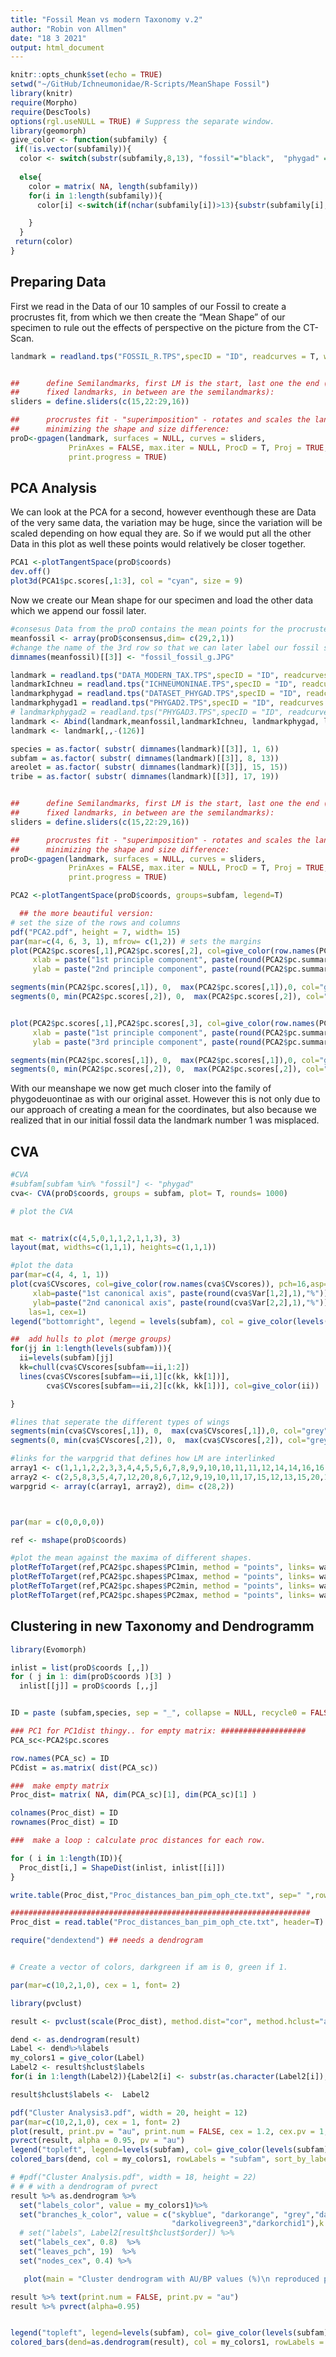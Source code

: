 ```yaml
---
title: "Fossil Mean vs modern Taxonomy v.2"
author: "Robin von Allmen"
date: "18 3 2021"
output: html_document
---
```


```r
knitr::opts_chunk$set(echo = TRUE)
setwd("~/GitHub/Ichneumonidae/R-Scripts/MeanShape Fossil")
library(knitr)
require(Morpho)
require(DescTools)
options(rgl.useNULL = TRUE) # Suppress the separate window.
library(geomorph)
give_color <- function(subfamily) {
 if(!is.vector(subfamily)){
  color <- switch(substr(subfamily,8,13), "fossil"="black",  "phygad" = "violet", "ichneu" = "lightskyblue", "crypti" = "palegreen", "ateleu" = "darkorange")}
  
  else{
    color = matrix( NA, length(subfamily))
    for(i in 1:length(subfamily)){
      color[i] <-switch(if(nchar(subfamily[i])>13){substr(subfamily[i],8,13)}else{substr(subfamily[i],1,6)}, "fossil"="black",  "phygad" = "violet", "ichneu" = "lightskyblue", "crypti" = "palegreen", "ateleu" = "darkorange")

    }
  }
 return(color)
}
```

## Preparing Data

First we read in the Data of our 10 samples of our Fossil to create a procrustes fit, from which we then create the "Mean Shape" of our specimen to rule out the effects of perspective on the picture from the CT-Scan. 

```r
landmark = readland.tps("FOSSIL_R.TPS",specID = "ID", readcurves = T, warnmsg = TRUE)


##      define Semilandmarks, first LM is the start, last one the end (those are both
##      fixed landmarks, in between are the semilandmarks):
sliders = define.sliders(c(15,22:29,16))

##      procrustes fit - "superimposition" - rotates and scales the landmarks to their closest distance,
##      minimizing the shape and size difference:
proD<-gpagen(landmark, surfaces = NULL, curves = sliders,
             PrinAxes = FALSE, max.iter = NULL, ProcD = T, Proj = TRUE,
             print.progress = TRUE)

```

## PCA Analysis

We can look at the PCA for a second, however eventhough these are Data of the very same data, the variation may be huge, since the variation will be scaled depending on how equal they are. So if we would put all the other Data in this plot as well these points would relatively be closer together. 

```r
PCA1 <-plotTangentSpace(proD$coords)
dev.off()
plot3d(PCA1$pc.scores[,1:3], col = "cyan", size = 9)

```
Now we create our Mean shape for our specimen and load the other data which we append our fossil later.
```r
#consesus Data from the proD contains the mean points for the procrustes fit of the fossil versions.
meanfossil <- array(proD$consensus,dim= c(29,2,1))
#change the name of the 3rd row so that we can later label our fossil specifically.
dimnames(meanfossil)[[3]] <- "fossil_fossil_g.JPG"

landmark = readland.tps("DATA_MODERN_TAX.TPS",specID = "ID", readcurves = T, warnmsg = TRUE)
landmarkIchneu = readland.tps("ICHNEUMONINAE.TPS",specID = "ID", readcurves = T, warnmsg = TRUE)
landmarkphygad = readland.tps("DATASET_PHYGAD.TPS",specID = "ID", readcurves = T, warnmsg = TRUE)
landmarkphygad1 = readland.tps("PHYGAD2.TPS",specID = "ID", readcurves = T, warnmsg = TRUE)
# landmarkphygad2 = readland.tps("PHYGAD3.TPS",specID = "ID", readcurves = T, warnmsg = TRUE)
landmark <- Abind(landmark,meanfossil,landmarkIchneu, landmarkphygad, landmarkphygad1)
landmark <- landmark[,,-(126)]

species = as.factor( substr( dimnames(landmark)[[3]], 1, 6))
subfam = as.factor( substr( dimnames(landmark)[[3]], 8, 13))
areolet = as.factor( substr( dimnames(landmark)[[3]], 15, 15))
tribe = as.factor( substr( dimnames(landmark)[[3]], 17, 19))


##      define Semilandmarks, first LM is the start, last one the end (those are both
##      fixed landmarks, in between are the semilandmarks):
sliders = define.sliders(c(15,22:29,16))

##      procrustes fit - "superimposition" - rotates and scales the landmarks to their closest distance,
##      minimizing the shape and size difference:
proD<-gpagen(landmark, surfaces = NULL, curves = sliders,
             PrinAxes = FALSE, max.iter = NULL, ProcD = T, Proj = TRUE,
             print.progress = TRUE)

PCA2 <-plotTangentSpace(proD$coords, groups=subfam, legend=T)
```

```r
  ## the more beautiful version:
# set the size of the rows and columns
pdf("PCA2.pdf", height = 7, width= 15)
par(mar=c(4, 6, 3, 1), mfrow= c(1,2)) # sets the margins
plot(PCA2$pc.scores[,1],PCA2$pc.scores[,2], col=give_color(row.names(PCA2$pc.scores)), asp=T, las=1,pch=16, cex=1.5,
     xlab = paste("1st principle component", paste(round(PCA2$pc.summary$importance[2,1]*100,1),"%")),
     ylab = paste("2nd principle component", paste(round(PCA2$pc.summary$importance[2,2]*100,1),"%")))

segments(min(PCA2$pc.scores[,1]), 0,  max(PCA2$pc.scores[,1]),0, col="grey", lty="dashed")
segments(0, min(PCA2$pc.scores[,2]), 0,  max(PCA2$pc.scores[,2]), col="grey", lty="dashed")


plot(PCA2$pc.scores[,1],PCA2$pc.scores[,3], col=give_color(row.names(PCA2$pc.scores)), asp=T, las=1,pch=16, cex=1.5,
     xlab = paste("1st principle component", paste(round(PCA2$pc.summary$importance[2,1]*100,1),"%")),
     ylab = paste("3rd principle component", paste(round(PCA2$pc.summary$importance[2,3]*100,1),"%")))

segments(min(PCA2$pc.scores[,1]), 0,  max(PCA2$pc.scores[,1]),0, col="grey", lty="dashed")
segments(0, min(PCA2$pc.scores[,2]), 0,  max(PCA2$pc.scores[,2]), col="grey", lty="dashed")
```

With our meanshape we now get much closer into the family of phygodeuontinae as with our original asset. However this is not only due to our approach of creating a mean for the coordinates, but also because we realized that in our initial fossil data the landmark number 1 was misplaced. 

## CVA

```r
#CVA
#subfam[subfam %in% "fossil"] <- "phygad"
cva<- CVA(proD$coords, groups = subfam, plot= T, rounds= 1000)

# plot the CVA


mat <- matrix(c(4,5,0,1,1,2,1,1,3), 3)
layout(mat, widths=c(1,1,1), heights=c(1,1,1))

#plot the data
par(mar=c(4, 4, 1, 1))
plot(cva$CVscores, col=give_color(row.names(cva$CVscores)), pch=16,asp=T,
     xlab=paste("1st canonical axis", paste(round(cva$Var[1,2],1),"%")),
     ylab=paste("2nd canonical axis", paste(round(cva$Var[2,2],1),"%")),
    las=1, cex=1)
legend("bottomright", legend = levels(subfam), col = give_color(levels(subfam)), pch = 16)

##  add hulls to plot (merge groups)
for(jj in 1:length(levels(subfam))){
  ii=levels(subfam)[jj]
  kk=chull(cva$CVscores[subfam==ii,1:2])
  lines(cva$CVscores[subfam==ii,1][c(kk, kk[1])],
        cva$CVscores[subfam==ii,2][c(kk, kk[1])], col=give_color(ii))

}

#lines that seperate the different types of wings
segments(min(cva$CVscores[,1]), 0,  max(cva$CVscores[,1]),0, col="grey", lty="dashed")
segments(0, min(cva$CVscores[,2]), 0,  max(cva$CVscores[,2]), col="grey", lty="dashed")

#links for the warpgrid that defines how LM are interlinked
array1 <- c(1,1,1,2,2,3,3,4,4,5,5,6,7,8,9,9,10,10,11,11,12,14,14,16,16,17,18,20)
array2 <- c(2,5,8,3,5,4,7,12,20,8,6,7,12,9,19,10,11,17,15,12,13,15,20,17,21,18,19,21)
warpgrid <- array(c(array1, array2), dim= c(28,2))



par(mar = c(0,0,0,0))

ref <- mshape(proD$coords)

#plot the mean against the maxima of different shapes.
plotRefToTarget(ref,PCA2$pc.shapes$PC1min, method = "points", links= warpgrid,gridPars = gridPar(pt.bg = "grey",pt.size=0.5, tar.pt.bg = "darkorange" ,tar.link.col = "darkorange", tar.pt.size = 0.5, link.lwd=2, tar.link.lwd = 2))
plotRefToTarget(ref,PCA2$pc.shapes$PC1max, method = "points", links= warpgrid,gridPars = gridPar(pt.bg = "grey",pt.size=0.5, tar.pt.bg = "darkorange" ,tar.link.col = "darkorange", tar.pt.size = 0.5))
plotRefToTarget(ref,PCA2$pc.shapes$PC2min, method = "points", links= warpgrid,gridPars = gridPar(pt.bg = "grey",pt.size=0.5, tar.pt.bg = "darkorange" ,tar.link.col = "darkorange", tar.pt.size = 0.5))
plotRefToTarget(ref,PCA2$pc.shapes$PC2max, method = "points", links= warpgrid,gridPars = gridPar(pt.bg = "grey",pt.size=0.5, tar.pt.bg = "darkorange" ,tar.link.col = "darkorange", tar.pt.size = 0.5))

```


## Clustering in new Taxonomy and Dendrogramm

```r
library(Evomorph)

inlist = list(proD$coords [,,])
for ( j in 1: dim(proD$coords )[3] )
  inlist[[j]] = proD$coords [,,j]


ID = paste (subfam,species, sep = "_", collapse = NULL, recycle0 = FALSE)

### PC1 for PC1dist thingy.. for empty matrix: ###################
PCA_sc<-PCA2$pc.scores

row.names(PCA_sc) = ID
PCdist = as.matrix( dist(PCA_sc))

###  make empty matrix 
Proc_dist= matrix( NA, dim(PCA_sc)[1], dim(PCA_sc)[1] )

colnames(Proc_dist) = ID
rownames(Proc_dist) = ID

###  make a loop : calculate proc distances for each row. 

for ( i in 1:length(ID)){
  Proc_dist[i,] = ShapeDist(inlist, inlist[[i]])
}

write.table(Proc_dist,"Proc_distances_ban_pim_oph_cte.txt", sep=" ",row.names = TRUE, col.names = TRUE)

###################################################################
Proc_dist = read.table("Proc_distances_ban_pim_oph_cte.txt", header=T)

```


```r


require("dendextend") ## needs a dendrogram


# Create a vector of colors, darkgreen if am is 0, green if 1.

par(mar=c(10,2,1,0), cex = 1, font= 2)

library(pvclust)

result <- pvclust(scale(Proc_dist), method.dist="cor", method.hclust="average", nboot=1000)

dend <- as.dendrogram(result)
Label <- dend%>%labels
my_colors1 = give_color(Label)
Label2 <- result$hclust$labels
for(i in 1:length(Label2)){Label2[i] <- substr(as.character(Label2[i]),8,13)}

result$hclust$labels <-  Label2

pdf("Cluster Analysis3.pdf", width = 20, height = 12)
par(mar=c(10,2,1,0), cex = 1, font= 2)
plot(result, print.pv = "au", print.num = FALSE, cex = 1.2, cex.pv = 1, font = 3, font.pv = 2)
pvrect(result, alpha = 0.95, pv = "au")
legend("topleft", legend=levels(subfam), col= give_color(levels(subfam)), pch=15, cex = 2)
colored_bars(dend, col = my_colors1, rowLabels = "subfam", sort_by_labels_order = FALSE)

# #pdf("Cluster Analysis.pdf", width = 18, height = 22)
# # # with a dendrogram of pvrect
result %>% as.dendrogram %>%
  set("labels_color", value = my_colors1)%>%
  set("branches_k_color", value = c("skyblue", "darkorange", "grey","darkorange4","deepskyblue4",
                                    "darkolivegreen3","darkorchid1"),k =7) %>%
  # set("labels", Label2[result$hclust$order]) %>%
  set("labels_cex", 0.8)  %>%
  set("leaves_pch", 19)  %>%
  set("nodes_cex", 0.4) %>%

   plot(main = "Cluster dendrogram with AU/BP values (%)\n reproduced plot with dendrogram", axes = FALSE)

result %>% text(print.num = FALSE, print.pv = "au")
result %>% pvrect(alpha=0.95)


legend("topleft", legend=levels(subfam), col= give_color(levels(subfam)), pch=15, cex = 2)
colored_bars(dend=as.dendrogram(result), col = my_colors1, rowLabels = "subfam", sort_by_labels_order = FALSE)


```